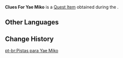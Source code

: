 {{Item Infobox
|id           = 120155
|image        = Item Clues For Yae Miko.png
|type         = Quest Items
|group        = Event Items
|description  = After taking careful pictures of Dori's gift, you combine those pictures with the clues you got from your previous analysis together &mdash; the result being this set of notes, which shall be sent to Yae Miko for further analysis. Yae Miko is no researcher, but her vast knowledge and experience should allow her to glean some key information from these clues nonetheless.
|source1      = [[Dual Missions: Progress and Probe!]]
|event        = Fabulous Fungus Frenzy
}}
'''Clues For Yae Miko''' is a [[Quest Item]] obtained during the {{Quest|Dual Missions: Progress and Probe!}}.

==Other Languages==
{{Other Languages
|default_hidden = 1
|en      = Clues For Yae Miko
|zhs     = 准备提供给八重神子的线索
|zhs_rm  = Zhǔnbèi Tígōng Gěi Bāchóng Shénzi de Xiànsuǒ
|zht     = 準備提供給八重神子的線索
|zht_rm  = Zhǔnbèi Tígōng Gěi Bāchóng Shénzi de Xiànsuǒ
|ja      = 八重神子に渡す手がかり
|ja_rm   = Yae Miko ni Watasu Tegakari
|ko      = 야에 미코에게 줄 단서
|ko_rm   = Yae Mikoege Jul Danseo
|es      = Resumen del avance de la investigación
|fr      = Indices pour Yae Miko
|ru      = Улики для Яэ Мико
|th      = เบาะแสที่เตรียมส่งมอบให้กับ Yae Miko
|th_rm   = 
|vi      = Manh Mối Chuẩn Bị Đưa Cho Yae Miko
|de      = Für Yae Miko vorbereitete Hinweise
|id      = Petunjuk untuk Yae Miko
|pt      = Pistas para Yae Miko
}}

==Change History==
{{Change History|3.2}}
[[pt-br:Pistas para Yae Miko]]